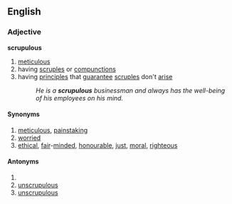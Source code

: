 ==English==
===Adjective===
'''scrupulous'''
# [[meticulous]]
# having [[scruple]]s or [[compunction]]s
# having [[principle]]s that [[guarantee]] [[scruple]]s don't [[arise]]
#:''He is a '''scrupulous''' businessman and always has the well-being of his employees on his mind.''
====Synonyms====
#[[meticulous]], [[painstaking]]
#[[worried]] 
#[[ethical]], [[fair]]-[[minded]], [[honourable]], [[just]], [[moral]], [[righteous]]
====Antonyms====
#
#[[unscrupulous]]
#[[unscrupulous]]